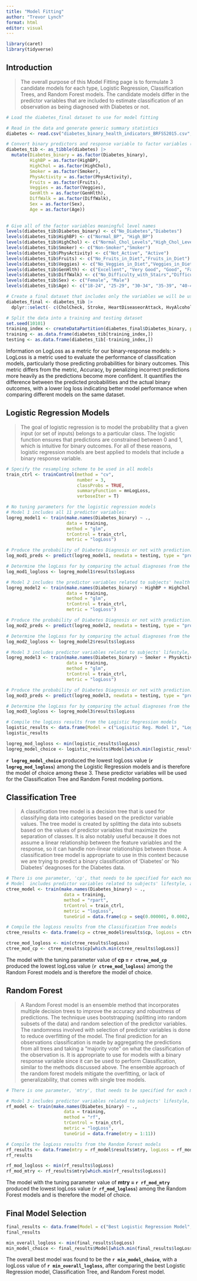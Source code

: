 ```yaml
---
title: "Model Fitting"
author: "Trevor Lynch"
format: html
editor: visual
---
```


```r
library(caret)
library(tidyverse)
```

## Introduction

> The overall purpose of this Model Fitting page is to formulate 3 candidate models for each type, Logistic Regression, Classification Trees, and Random Forest models. The candidate models differ in the predictor variables that are included to estimate classification of an observation as being diagnosed with Diabetes or not.

```r
# Load the diabetes_final dataset to use for model fitting

# Read in the data and generate generic summary statistics
diabetes <- read.csv("diabetes_binary_health_indicators_BRFSS2015.csv", header = T)

# Convert binary predictors and response variable to factor variables (Not converting BMI)
diabetes_tib <- as_tibble(diabetes) |>
  mutate(Diabetes_binary = as.factor(Diabetes_binary),
         HighBP = as.factor(HighBP),
         HighChol = as.factor(HighChol),
         Smoker = as.factor(Smoker),
         PhysActivity = as.factor(PhysActivity),
         Fruits = as.factor(Fruits),
         Veggies = as.factor(Veggies),
         GenHlth = as.factor(GenHlth),
         DiffWalk = as.factor(DiffWalk),
         Sex = as.factor(Sex),
         Age = as.factor(Age))
         
         
# Give all of the factor variables meaningful level names
levels(diabetes_tib$Diabetes_binary) <- c("No_Diabetes","Diabetes")
levels(diabetes_tib$HighBP) <- c("Normal_BP", "High_BP")
levels(diabetes_tib$HighChol) <- c("Normal_Chol_Levels","High_Chol_Levels")
levels(diabetes_tib$Smoker) <- c("Non-Smoker","Smoker")
levels(diabetes_tib$PhysActivity) <- c("Not_Active", "Active")
levels(diabetes_tib$Fruits) <- c("No_Fruits_in_Diet","Fruits_in_Diet")
levels(diabetes_tib$Veggies) <- c("No_Veggies_in_Diet","Veggies_in_Diet")
levels(diabetes_tib$GenHlth) <- c("Excellent", "Very Good", "Good", "Fair", "Poor")
levels(diabetes_tib$DiffWalk) <- c("No_Difficulty_with_Stairs","Difficulty_with_Stairs")
levels(diabetes_tib$Sex) <- c("Female", "Male")
levels(diabetes_tib$Age) <- c("18-24", "25-29", "30-34", "35-39", "40-44", "45-49", "50-54", "55-59", "60-64", "65-69", "70-74", "75-79", "80+")

# Create a final dataset that includes only the variables we will be using in our analysis
diabetes_final <- diabetes_tib |>
  dplyr::select(- c(CholCheck, Stroke, HeartDiseaseorAttack, HvyAlcoholConsump, MentHlth, PhysHlth, AnyHealthcare, NoDocbcCost, Education, Income))
```

``` r
# Split the data into a training and testing dataset
set.seed(10101)
training_index <- createDataPartition(diabetes_final$Diabetes_binary, p = 0.7, list = F)
training <- as.data.frame(diabetes_tib[training_index,])
testing <- as.data.frame(diabetes_tib[-training_index,])
```

Information on LogLoss as a metric for our binary-response models: 
> LogLoss is a metric used to evaluate the performance of classification models, particularly those predicting probabilities for binary outcomes. This metric differs from the metric, Accuracy, by penalizing incorrect predictions more heavily as the predictions become more confident. It quantifies the difference between the predicted probabilities and the actual binary outcomes, with a lower log loss indicating better model performance when comparing different models on the same dataset.

## Logistic Regression Models

> The goal of logistic regression is to model the probability that a given input (or set of inputs) belongs to a particular class. The logistic function ensures that predictions are constrained between 0 and 1, which is intuitive for binary outcomes. For all of these reasons, logistic regression models are best applied to models that include a binary response variable.

```r
# Specify the resampling scheme to be used in all models
train_ctrl <- trainControl(method = "cv", 
                           number = 3, 
                           classProbs = TRUE, 
                           summaryFunction = mnLogLoss,
                           verboseIter = T)

# No tuning parameters for the logistic regression models
# Model 1 includes all 11 predictor variables: 
logreg_model1 <- train(make.names(Diabetes_binary) ~ ., 
                       data = training, 
                       method = "glm",
                       trControl = train_ctrl, 
                       metric = "logLoss")

# Produce the probability of Diabetes Diagnosis or not with prediction. 
log_mod1_preds <- predict(logreg_model1, newdata = testing, type = "prob")

# Determine the logLoss for by comparing the actual diagnoses from the testing data set with the ones that were predicted.
log_mod1_logloss <- logreg_model1$results$logLoss

# Model 2 includes the predictor variables related to subjects' health conditions: 
logreg_model2 <- train(make.names(Diabetes_binary) ~ HighBP + HighChol + BMI + GenHlth + Sex + Age, 
                       data = training, 
                       method = "glm",
                       trControl = train_ctrl, 
                       metric = "logLoss")

# Produce the probability of Diabetes Diagnosis or not with prediction. 
log_mod2_preds <- predict(logreg_model2, newdata = testing, type = "prob")

# Determine the logLoss for by comparing the actual diagnoses from the testing data set with the ones that were predicted.
log_mod2_logloss <- logreg_model2$results$logLoss

# Model 3 includes predictor variables related to subjects' lifestyle, also including Sex and Age: 
logreg_model3 <- train(make.names(Diabetes_binary) ~ Smoker + PhysActivity + Fruits + Veggies + DiffWalk + Sex + Age, 
                       data = training, 
                       method = "glm",
                       trControl = train_ctrl, 
                       metric = "logLoss")

# Produce the probability of Diabetes Diagnosis or not with prediction. 
log_mod3_preds <- predict(logreg_model3, newdata = testing, type = "prob")

# Determine the logLoss for by comparing the actual diagnoses from the testing data set with the ones that were predicted.
log_mod3_logloss <- logreg_model3$results$logLoss

# Compile the logLoss results from the Logistic Regression models
logistic_results <- data.frame(Model = c("Logisitic Reg. Model 1", "Logisitic Reg. Model 2", "Logisitic Reg. Model 3"), logLoss = c(log_mod1_logloss, log_mod2_logloss, log_mod3_logloss))
logistic_results

logreg_mod_logloss <- min(logistic_results$logLoss)
logreg_model_choice <- logistic_results$Model[which.min(logistic_results$logLoss)]
```

**`r logreg_model_choice`** produced the lowest logLoss value (**`r logreg_mod_logloss`**) among the Logistic Regression models and is therefore the model of choice among these 3. These predictor variables will be used for the Classification Tree and Random Forest modeling portions.

## Classification Tree

> A classification tree model is a decision tree that is used for classifying data into categories based on the predictor variable values. The tree model is created by splitting the data into subsets based on the values of predictor variables that maximize the separation of classes. It is also notably useful because it does not assume a linear relationship between the feature variables and the response, so it can handle non-linear relationships between those. A classification tree model is appropriate to use in this context because we are trying to predict a binary classification of 'Diabetes' or 'No Diabetes' deagnoses for the Diabetes data.

```r
# There is one parameter, 'cp', that needs to be specified for each model. Cross validation will be used to find the optimal 'cp' value for our model
# Model  includes predictor variables related to subjects' lifestyle, also including Sex and Age: 
ctree_model <- train(make.names(Diabetes_binary) ~ ., 
                      data = training, 
                      method = "rpart",
                      trControl = train_ctrl, 
                      metric = "logLoss",
                      tuneGrid = data.frame(cp = seq(0.000001, 0.0002, by = 0.000001)))

# Compile the logLoss results from the Classification Tree models
ctree_results <- data.frame(cp = ctree_model$results$cp, logLoss = ctree_model$results$logLoss)

ctree_mod_logloss <- min(ctree_results$logLoss)
ctree_mod_cp <- ctree_results$cp[which.min(ctree_results$logLoss)]
```

The model with the tuning parameter value of **cp = `r ctree_mod_cp`** produced the lowest logLoss value (**`r ctree_mod_logloss`**) among the Random Forest models and is therefore the model of choice.

## Random Forest

> A Random Forest model is an ensemble method that incorporates multiple decision trees to improve the accuracy and robustness of predictions. The technique uses bootstrapping (splitting into random subsets of the data) and random selection of the predictor variables. The randomness involved with selection of predictor variables is done to reduce overfitting of the model. The final prediction for an observations classification is made by aggregating the predictions from all trees and taking a "majority vote" on what the classification of the observation is. It is appropriate to use for models with a binary response variable since it can be used to perform Classification, similar to the methods discussed above. The ensemble approach of the random forest models mitigate the overfitting, or lack of generalizability, that comes with single tree models.

```r
# There is one parameter, 'mtry', that needs to be specified for each model. Cross validation will be used to find the optimal 'mtry' value for our model  

# Model 3 includes predictor variables related to subjects' lifestyle, also including Sex and Age: 
rf_model <- train(make.names(Diabetes_binary) ~ ., 
                      data = training, 
                      method = "rf",
                      trControl = train_ctrl, 
                      metric = "logLoss",
                      tuneGrid = data.frame(mtry = 1:11))

# Compile the logLoss results from the Random Forest models
rf_results <- data.frame(mtry = rf_model$results$mtry, logLoss = rf_model$results$logLoss)
rf_results

rf_mod_logloss <- min(rf_results$logLoss)
rf_mod_mtry <- rf_results$mtry[which.min(rf_results$logLoss)]
```

The model with the tuning parameter value of **mtry = `r rf_mod_mtry`** produced the lowest logLoss value (**`r rf_mod_logloss`**) among the Random Forest models and is therefore the model of choice.

## Final Model Selection

```r
final_results <- data.frame(Model = c("Best Logistic Regression Model", "Best Classification Tree Model", "Best Random Forest Model"), logLoss = c(log_mod1_logloss, ctree_mod_logloss, rf_mod_logloss))
final_results

min_overall_logloss <- min(final_results$logLoss)
min_model_choice <- final_results$Model[which.min(final_results$logLoss)]
```

The overall best model was found to be the **`r min_model_choice`**, with a logLoss value of **`r min_overall_logloss`**, after comparing the best Logistic Regression model, Classification Tree, and Random Forest model.
